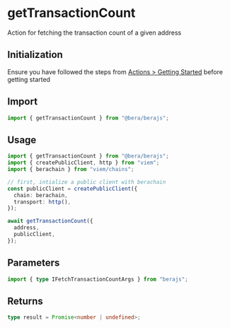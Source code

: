 # getTransactionCount

Action for fetching the transaction count of a given address

## Initialization

Ensure you have followed the steps from [Actions > Getting Started](/actions/getting-started) before getting started

## Import

```ts
import { getTransactionCount } from "@bera/berajs";
```

## Usage

```ts [example.ts]
import { getTransactionCount } from "@bera/berajs";
import { createPublicClient, http } from "viem";
import { berachain } from "viem/chains";

// first, intialize a public client with berachain
const publicClient = createPublicClient({
  chain: berachain,
  transport: http(),
});

await getTransactionCount({
  address,
  publicClient,
});
```

## Parameters

```ts twoslash
import { type IFetchTransactionCountArgs } from "berajs";
```

## Returns

```ts
type result = Promise<number | undefined>;
```
